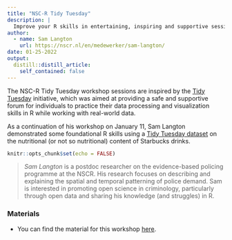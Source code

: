 ```yaml
---
title: "NSC-R Tidy Tuesday"
description: |
  Improve your R skills in entertaining, inspiring and supportive sessions moderated by your own colleagues.
author:
  - name: Sam Langton
    url: https://nscr.nl/en/medewerker/sam-langton/
date: 01-25-2022
output:
  distill::distill_article:
    self_contained: false
---
```

The NSC-R Tidy Tuesday workshop sessions are inspired by the [Tidy Tuesday](https://www.tidytuesday.com/) initiative, which was aimed at providing a safe and supportive forum for individuals to practice their data processing and visualization skills in R while working with real-world data. 

As a continuation of his workshop on January 11, Sam Langton demonstrated some foundational R skills using a [Tidy Tuesday dataset](https://raw.githubusercontent.com/rfordatascience/tidytuesday/master/data/2021/2021-12-21/starbucks.csv) on the nutritional (or not so nutritional) content of Starbucks drinks.


```r
knitr::opts_chunk$set(echo = FALSE)
```

> *Sam Langton* is a postdoc researcher on the evidence-based policing programme at the NSCR. His research focuses on describing and explaining the spatial and temporal patterning of police demand. Sam is interested in promoting open science in criminology, particularly through open data and sharing his knowledge (and struggles) in R.

### Materials

- You can find the material for this workshop [here](https://github.com/langtonhugh/nscr_graphics).